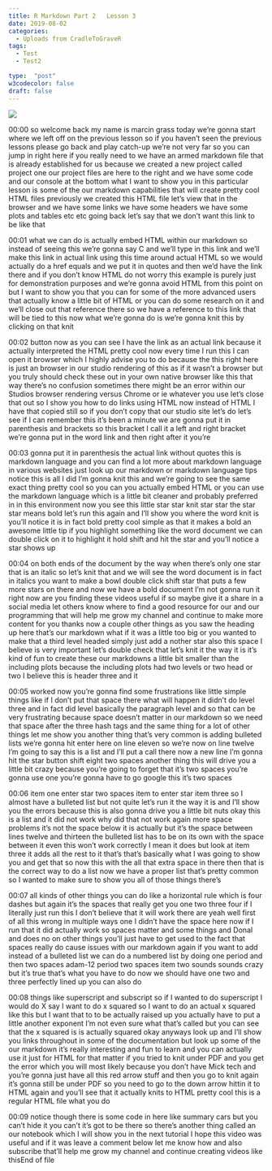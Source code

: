 ```yaml
---
title: R Markdown Part 2   Lesson 3
date: 2019-08-02
categories:
  - Uploads from CradleToGraveR
tags:
  - Test
  - Test2

type:  "post"
w3codecolor: false
draft: false
---
```


<a href="https://www.youtube.com/watch?v=j7Xo7xFA3Bg">
<img src="https://www.cradletograver.com/auto-posts/images/20190802-MathOperations-Lesson1RTutorialforBegginers-[oYopG3UBr-U].jpg">
</a>









00:00
so welcome back my name is marcin grass today we're gonna start where we left
off on the previous lesson so if you haven't seen the previous lessons please
go back and play catch-up we're not very far so you can jump in
right here if you really need to we have an armed markdown file that is already
established for us because we created a new project called project one our
project files are here to the right and we have some code and our console at the
bottom what I want to show you in this particular lesson is some of the our
markdown capabilities that will create pretty cool HTML files previously we
created this HTML file let's view that in the browser and we have some links we
have some headers we have some plots and
tables etc etc going back let's say that we don't want this link to be like that

00:01
what we can do is actually embed HTML within our markdown so instead of seeing
this we're gonna say C and we'll type in this link and we'll make this link in
actual link using this time around actual HTML so we would actually do a
href equals and we put it in quotes and then we'd have the link there and if you
don't know HTML do not worry this example is purely just for demonstration
purposes and we're gonna avoid HTML from this point on but I want to show you
that you can for some of the more advanced users that actually know a
little bit of HTML or you can do some research on it and we'll close out that
reference there so we have a reference to this link that will be tied to this
now what we're gonna do is we're gonna knit this by clicking on that knit

00:02
button now as you can see I have the link as an actual link because it
actually interpreted the HTML pretty cool now every time I run this I can
open it browser which I highly advise you to do
because the this right here is just an browser in our studio rendering of this
as if it wasn't a browser but you truly should check these out in your own
native browser like this that way there's no confusion sometimes there
might be an error within our Studios browser rendering versus Chrome or ie
whatever you use let's close that out so I show you how to do links using HTML
now instead of HTML I have that copied still so if you don't copy that our
studio site let's do let's see if I can remember this it's been a minute we are
gonna put it in parenthesis and brackets so this bracket I call it a left and
right bracket we're gonna put in the word link and then right after it you're

00:03
gonna put it in parenthesis the actual link without quotes this is markdown
language and you can find a lot more about markdown language in various
websites just look up our markdown or markdown language tips notice this is
all I did I'm gonna knit this and we're going to see the same exact thing pretty
cool so you can you actually embed HTML or you can use the markdown language
which is a little bit cleaner and probably preferred in in this
environment now you see this little star star knit star star the star star means
bold let's run this again and I'll show you where the word knit is you'll notice
it is in fact bold pretty cool simple as that it makes a bold an awesome little
tip if you highlight something like the word document we can double click on it
to highlight it hold shift and hit the star and you'll notice a star shows up

00:04
on both ends of the document by the way when there's only one star that is an
italic so let's knit that and we will see the word document is in fact in
italics you want to make a bowl double click shift star that puts a few
more stars on there and now we have a bold
document I'm not gonna run it right now are you finding these videos useful if
so maybe give it a share in a social media let others know where to find a
good resource for our and our programming that will help me grow my
channel and continue to make more content for you thanks now a couple
other things as you saw the heading up here that's our markdown what if it was
a little too big or you wanted to make that a third level headed simply just
add a nother star also this space I believe is very important let's double
check that let's knit it the way it is it's kind of fun to create these our
markdowns a little bit smaller than the including plots because the including
plots had two levels or two head or two I believe this is header three and it

00:05
worked now you're gonna find some frustrations like little simple things
like if I don't put that space there what will happen
it didn't do level three and in fact did level basically the paragraph level and
so that can be very frustrating because space doesn't matter in our markdown so
we need that space after the three hash tags and the same thing for a lot of
other things let me show you another thing that's very common is adding
bulleted lists we're gonna hit enter here on line eleven so we're now on line
twelve I'm going to say this is a list and I'll put a call there now a new line
I'm gonna hit the star button shift eight two spaces another thing this will
drive you a little bit crazy because you're going to forget that it's two
spaces you're gonna use one you're gonna have to go google this it's two spaces

00:06
item one enter star two spaces item to enter star item three so I almost have a
bulleted list but not quite let's run it the way it is and I'll show you the
errors because this is also gonna drive you a little bit nuts okay this is a
list and it did not work why did that not work again more space problems it's
not the space below it is actually but it's the space between lines twelve and
thirteen the bulleted list has to be on its own
with the space between it even this won't work correctly I mean it does but
look at item three it adds all the rest to it that's that's basically what I was
going to show you and get that so now this with the all that extra space in
there then that is the correct way to do a list now we have a proper list that's
pretty common so I wanted to make sure to show you all of those things there's

00:07
all kinds of other things you can do like a horizontal rule which is four
dashes but again it's the spaces that really get you one two three four
if I literally just run this I don't believe that it will work there are yeah
well first of all this wrong in multiple ways one I didn't have the space here
now if I run that it did actually work so spaces matter and some things and
Donal and does no on other things you'll just have to get used to the fact that
spaces really do cause issues with our markdown again if you want to add
instead of a bulleted list we can do a numbered list by doing one period and
then two spaces adam-12 period two spaces item two sounds sounds
crazy but it's true that's what you have to do now we should have one two and
three perfectly lined up you can also do

00:08
things like superscript and subscript so
if I wanted to do superscript I would do X say I want to do x squared so I want
to do an actual x squared like this but I want that to to be actually raised up
you actually have to put a little another exponent I'm not even sure what
that's called but you can see that the x squared is is actually squared okay
anyways look up and I'll show you links throughout in some of the documentation
but look up some of the our markdown it's really interesting and fun to learn
and you can actually use it just for HTML for that matter
if you tried to knit under PDF and you get the error which you will most likely
because you don't have Mick tech and you're gonna just have all this red
arrow stuff and then you go to knit again it's gonna still be under PDF so
you need to go to the down arrow hittin it to HTML again and you'll see that it
actually knits to HTML pretty cool this is a regular HTML file what you do

00:09
notice though there is some code in here like summary cars but you can't hide it
you can't it's got to be there so there's another thing called an our notebook
which I will show you in the next tutorial I hope this video was useful
and if it was leave a comment below let me know how and also subscribe that'll
help me grow my channel and continue creating videos like thisEnd of file

